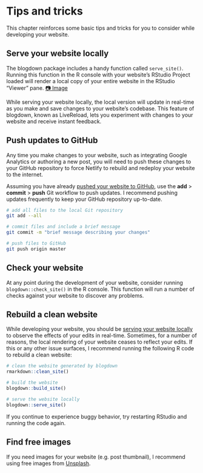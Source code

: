 # Tips and tricks {#tips-tricks}

This chapter reinforces some basic tips and tricks for you to consider while developing your website.

## Serve your website locally {#serve-local}

The blogdown package includes a handy function called `serve_site()`. Running this function in the R console with your website's RStudio Project loaded will render a local copy of your entire website in the RStudio "Viewer" pane. [📷 Image](https://i.imgur.com/oxZgeqM.png){target="blank"}

While serving your website locally, the local version will update in real-time as you make and save changes to your website's codebase. This feature of blogdown, known as LiveReload, lets you experiment with changes to your website and receive instant feedback.

## Push updates to GitHub

Any time you make changes to your website, such as integrating Google Analytics or authoring a new post, you will need to push these changes to your GitHub repository to force Netlify to rebuild and redeploy your website to the internet.

Assuming you have already [pushed your website to GitHub](#inital-push), use the **add** > **commit** > **push** Git workflow to push updates. I recommend pushing updates frequently to keep your GitHub repository up-to-date.

```bash
# add all files to the local Git repository
git add --all

# commit files and include a brief message
git commit -m "brief message describing your changes"

# push files to GitHub
git push origin master
```

## Check your website

At any point during the development of your website, consider running `blogdown::check_site()` in the R console. This function will run a number of checks against your website to discover any problems.

## Rebuild a clean website

While developing your website, you should be [serving your website locally](#serve-local) to observe the effects of your edits in real-time. Sometimes, for a number of reasons, the local rendering of your website ceases to reflect your edits. If this or any other issue surfaces, I recommend running the following R code to rebuild a clean website:

```r
# clean the website generated by blogdown
rmarkdown::clean_site()

# build the website
blogdown::build_site()

# serve the website locally
blogdown::serve_site()
```

If you continue to experience buggy behavior, try restarting RStudio and running the code again.

## Find free images

If you need images for your website (e.g. post thumbnail), I recommend using free images from [Unsplash](https://unsplash.com/){target="blank"}. 
